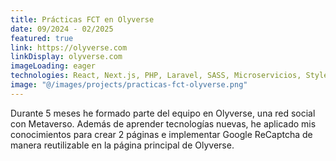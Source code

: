 ```yaml
---
title: Prácticas FCT en Olyverse
date: 09/2024 - 02/2025
featured: true
link: https://olyverse.com
linkDisplay: olyverse.com
imageLoading: eager
technologies: React, Next.js, PHP, Laravel, SASS, Microservicios, Styled Components
image: "@/images/projects/practicas-fct-olyverse.png"
---
```


Durante 5 meses he formado parte del equipo en Olyverse, una red social con Metaverso.
Además de aprender tecnologías nuevas, he aplicado mis conocimientos para crear 2 páginas e implementar Google ReCaptcha de manera reutilizable en la página principal de Olyverse.
